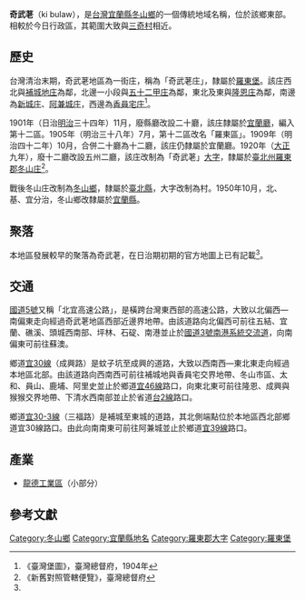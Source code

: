 {{noteTA
|1 = zh-cn:庄; zh-hk:庄; zh-tw:庄;
}}

'''奇武荖'''（ki bulaw），是[[台灣|台灣]][[宜蘭縣|宜蘭縣]][[冬山鄉|冬山鄉]]的一個傳統地域名稱，位於該鄉東部。相較於今日行政區，其範圍大致與[[三奇村|三奇村]]相近。

==歷史==
台灣清治末期，奇武荖地區為一街庄，稱為「奇武荖庄」，隸屬於[[羅東堡|羅東堡]]。該庄西北與[[補城地庄|補城地庄]]為鄰，北邊一小段與[[五十二甲庄|五十二甲庄]]為鄰，東北及東與[[隆恩庄|隆恩庄]]為鄰，南邊為[[新城_(宜蘭縣蘇澳鎮)|新城庄]]、[[阿兼城庄|阿兼城庄]]，西邊為[[香員宅庄|香員宅庄]]<ref name="臺灣堡圖">《臺灣堡圖》，臺灣總督府，1904年</ref>。

1901年（日治[[明治|明治]]三十四年）11月，廢縣廳改設二十廳，該庄隸屬於[[宜蘭廳|宜蘭廳]]，編入第十二區。1905年（明治三十八年）7月，第十二區改名「羅東區」。1909年（明治四十二年）10月，合併二十廳為十二廳，該庄仍隸屬於宜蘭廳。1920年（[[大正|大正]]九年），廢十二廳改設五州二廳，該庄改制為「奇武荖」[[大字|大字]]，隸屬於[[臺北州|臺北州]][[羅東郡|羅東郡]][[冬山庄|冬山庄]]<ref>《新舊對照管轄便覽》，臺灣總督府</ref>。

戰後冬山庄改制為[[冬山鄉|冬山鄉]]，隸屬於[[臺北縣|臺北縣]]，大字改制為村。1950年10月，北、基、宜分治，冬山鄉改隸屬於[[宜蘭縣|宜蘭縣]]。

==聚落==
本地區發展較早的聚落為奇武荖，在日治期初期的官方地圖上已有記載<ref name="臺灣堡圖"/>。

==交通==
[[蔣渭水高速公路|國道5號]]又稱「北宜高速公路」，是橫跨台灣東西部的高速公路，大致以北偏西—南偏東走向經過奇武荖地區西部近邊界地帶。由該道路向北偏西可前往五結、宜蘭、礁溪、頭城西南部、坪林、石碇、南港並止於[[福爾摩沙高速公路|國道3號]][[南港系統交流道|南港系統交流道]]，向南偏東可前往蘇澳。

鄉道[[宜30線|宜30線]]（成興路）是蚊子坑至成興的道路，大致以西南西—東北東走向經過本地區北部。由該道路向西南西可前往補城地與香員宅交界地帶、冬山市區、太和、員山、鹿埔、阿里史並止於鄉道[[宜46線|宜46線]]路口，向東北東可前往隆恩、成興與猴猴交界地帶、下清水西南部並止於省道[[台2線|台2線]]路口。

鄉道[[宜30-3線|宜30-3線]]（三福路）是補城至東城的道路，其北側端點位於本地區西北部鄉道宜30線路口。由此向南南東可前往阿兼城並止於鄉道[[宜39線|宜39線]]路口。

==產業==
*[[龍德工業區|龍德工業區]]（小部分）

==參考文獻==
{{reflist}}

{{羅東郡}}

[[Category:冬山鄉|Category:冬山鄉]]
[[Category:宜蘭縣地名|Category:宜蘭縣地名]]
[[Category:羅東郡大字|Category:羅東郡大字]]
[[Category:羅東堡|Category:羅東堡]]